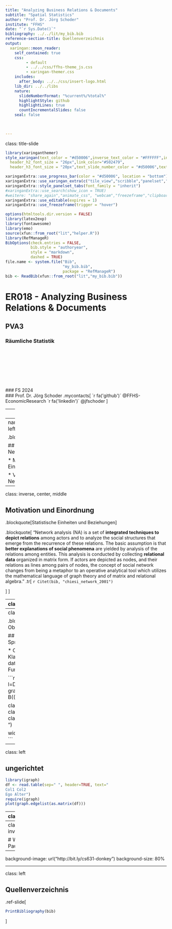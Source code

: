 ```yaml
---
title: "Analyzing Business Relations & Documents"
subtitle: "Spatial Statistics"
author: "Prof. Dr. Jörg Schoder"
institute: "FFHS" 
date: "`r Sys.Date()`"
bibliography: ../../lit/my_bib.bib
reference-section-title: Quellenverzeichnis
output:
  xaringan::moon_reader:
    self_contained: true
    css: 
         - default
         - ../../css/ffhs-theme_js.css
         - xaringan-themer.css
    includes:
      after_body: ../../css/insert-logo.html
    lib_dir: ../../libs
    nature:
      slideNumberFormat: "%current%/%total%"
      highlightStyle: github
      highlightLines: true
      countIncrementalSlides: false
    seal: false
    

    
---
```

class: title-slide

```r
library(xaringanthemer)
style_xaringan(text_color = "#d50006",inverse_text_color = "#FFFFFF",inverse_background_color = "#d50006", title_slide_background_color = "#d50006",header_background_color = "#d50006",header_color = "#FFFFFF",header_h1_font_size = "32px",
  header_h2_font_size = "26px",link_color="#502479",
  header_h3_font_size = "20px",text_slide_number_color = "#d50006",text_slide_number_font_size = "0.5em")
```

```r
xaringanExtra::use_progress_bar(color = "#d50006", location = "bottom")
xaringanExtra::use_xaringan_extra(c("tile_view","scribble","panelset","tachyons"))
xaringanExtra::style_panelset_tabs(font_family = "inherit")
#xaringanExtra::use_search(show_icon = TRUE)
#weitere: "share_again","animate_css", "webcam","freezeframe","clipboard","fit_screen","extra-styles" 
xaringanExtra::use_editable(expires = 1)
xaringanExtra::use_freezeframe(trigger = "hover")
``` 

```r
options(htmltools.dir.version = FALSE)
library(latex2exp)
library(fontawesome)
library(emo)
source(xfun::from_root("lit","helper.R"))
library(RefManageR)
BibOptions(check.entries = FALSE, 
           bib.style = "authoryear", 
           style = "markdown",
           dashed = TRUE)
file.name <- system.file("Bib", 
                         "my_bib.bib", 
                         package = "RefManageR")
bib <- ReadBib(xfun::from_root("lit","my_bib.bib"))
```

# ER018 - Analyzing Business Relations & Documents

## PVA3

### Räumliche Statistik

 

<br>
<br>
<br>
<br>
<br>
<br>
<br>
### FS 2024
<br>
### Prof. Dr. Jörg Schoder
.mycontacts[
`r fa('github')` @FFHS-EconomicResearch
`r fa('linkedin')` @jfschoder
]


---
layout: true

<div class="my-footer"></div>       

<div style="position: absolute;left:400px;bottom:10px;font-size:9px">`r fa('creative-commons')``r rmarkdown::metadata$author`</div>


---
name: agenda
class: left

.blockquote[Agenda]

## Einführung in die Netzwerkanalayse

* Motivation und Einordnung

* Vermessung von Netzwerken
 




---
class: inverse, center, middle


## Motivation und Einordnung


.blockquote[Statistische Einheiten und Beziehungen]


.blockquote[
"Network analysis (NA) is a set of **integrated techniques to depict relations** among actors and to analyze the social structures that emerge from the recurrence of these relations. The basic assumption is that **better explanations of social phenomena** are yielded by analysis of the relations among entities. This analysis is conducted by collecting **relational data** organized in matrix form. If actors are depicted as nodes, and their relations as lines among pairs of nodes, the concept of social network changes from being a metaphor to an operative analytical tool which utilizes the mathematical language of graph theory and of matrix and relational algebra."
.tr[
`r Citet(bib, "chiesi_network_2001")`

]
]



---
class: left


## Netzwerkanalyse

.blockquote[
"NA can be regarded as a set of techniques with a shared methodological perspective, rather than as a new paradigm in the social sciences. NA techniques allow researchers to specify empirical indicators and to control field hypotheses through the definition and measurement of traditional catch-all concepts like social structure and cohesion."
.tr[
`r Citet(bib, "chiesi_network_2001")`

]
]


???

Network analysis (NA) is a set of integrated techniques to depict relations among actors and to analyze the social structures that emerge from the recurrence of these relations. The basic assumption is that better explanations of social phenomena are yielded by analysis of the relations among entities. This analysis is conducted by collecting relational data organized in matrix form. If actors are depicted as nodes, and their relations as lines among pairs of nodes, the concept of social network changes from being a metaphor to an operative analytical tool which utilizes the mathematical language of graph theory and of matrix and relational algebra. Although deterministic approaches usually emphasise that NA enables study of how the social structure of relationships around a person, group, or organization affects behaviors and attitudes, structurally bounded purposive actions may affect the social structure and vice versa. NA can be regarded as a set of techniques with a shared methodological perspective, rather than as a new paradigm in the social sciences. NA techniques allow researchers to specify empirical indicators and to control field hypotheses through the definition and measurement of traditional catch-all concepts like social structure and cohesion.




---
class: left

.blockquote[Intro R-Objekte]

## R als objektorientierte Sprache

* Objekte lassen sich in Klassen einteilen
  * tibbles, data.frames
  * Vektoren
  * Funktionen



```r
library(DiagrammeR)
l=DiagrammeR::mermaid("
graph LR;
A((Orange)) --> B((Grey));

classDef orange fill:#f96;
classDef grey fill:#d3d3d3;
class A orange;
class B grey;
")

widgetframe::frameWidget(l)
```

---
class: left

## ungerichtet

```r
library(igraph)
df <- read.table(sep=" ", header=TRUE, text="
Col1 Col2
Ego Alter")
require(igraph)
plot(graph.edgelist(as.matrix(df)))
```



---
class: left

.blockquot[]

## Egonetzwerke

```r
library(DiagrammeR)
l=DiagrammeR::mermaid("
graph TB;
A((Orange)) --> B((Grey));

classDef orange fill:#f96;
classDef grey fill:#d3d3d3;
class A orange;
class B grey;
")

widgetframe::frameWidget(l)
```


???

* Fokus auf einer Entität bzw. einem Knoten ("Ego")

---
class: inverse,center,middle

# Wir brauchen eine Pause.

---

background-image: url("http://bit.ly/cs631-donkey")
background-size: 80%





---
class: left

## Quellenverzeichnis

.ref-slide[
```r
PrintBibliography(bib)
```
]
